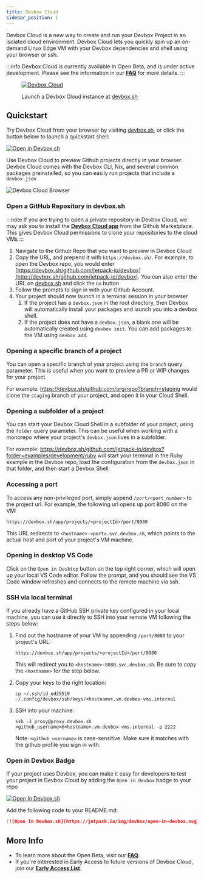 ```yaml
---
title: Devbox Cloud
sidebar_position: 1
---
```


Devbox Cloud is a new way to create and run your Devbox Project in an isolated cloud environment. Devbox Cloud lets you quickly spin up an on-demand Linux Edge VM with your Devbox dependencies and shell using your browser or ssh.

:::info
Devbox Cloud is currently available in Open Beta, and is under active development. Please see the information in our **[FAQ](beta_faq.md)** for more details.
:::

<figure className="text--center">

[![Devbox Cloud](../../static/img/devbox_sh.png)](https://devbox.sh)

<figcaption> Launch a Devbox Cloud instance at <a href="https://devbox.sh"> devbox.sh</a> </figcaption>
</figure>

## Quickstart

Try Devbox Cloud from your browser by visiting [devbox.sh](https://devbox.sh), or click the button below to launch a quickstart shell:

[![Open in Devbox.sh](https://jetpack.io/img/devbox/open-in-devbox.svg)](https://devbox.sh/new)

Use Devbox Cloud to preview Github projects directly in your browser. Devbox Cloud comes with the Devbox CLI, Nix, and several common packages preinstalled, so you can easily run projects that include a `devbox.json`

![Devbox Cloud Browser](../../static/img/devbox_cloud_editor.png)

### Open a GitHub Repository in devbox.sh

:::note
If you are trying to open a private repository in Devbox Cloud, we may ask you to install the [**Devbox Cloud app**](https://github.com/apps/devbox-cloud) from the Github Marketplace. This gives Devbox Cloud permissions to clone your repositories to the cloud VMs
:::

1. Navigate to the Github Repo that you want to preview in Devbox Cloud
2. Copy the URL, and prepend it with `https://devbox.sh/`. For example, to open the Devbox repo, you would enter [https://devbox.sh/github.com/jetpack-io/devbox](http://devbox.sh/github.com/jetpack-io/devbox). You can also enter the URL on [devbox.sh](https://devbox.sh) and click the `Go` button
3. Follow the prompts to sign in with your Github Account.
4. Your project should now launch in a terminal session in your browser
    1. If the project has a `devbox.json` in the root directory, then Devbox will automatically install your packages and launch you into a devbox shell.
    2. If the project does not have a `devbox.json`, a blank one will be automatically created using `devbox init`. You can add packages to the VM using `devbox add`.

### Opening a specific branch of a project

You can open a specific branch of your project using the `branch` query parameter. This is useful when you want to preview a PR or WIP changes for your project.

For example: https://devbox.sh/github.com/org/repo?branch=staging would clone the `staging` branch of your project, and open it in your Cloud Shell.

### Opening a subfolder of a project

You can start your Devbox Cloud Shell in a subfolder of your project, using the `folder` query parameter. This can be useful when working with a monorepo where your project's `devbox.json` lives in a subfolder.

For example: https://devbox.sh/github.com/jetpack-io/devbox?folder=examples/development/ruby will start your terminal in the Ruby example in the Devbox repo, load the configuration from the `devbox.json` in that folder, and then start a Devbox Shell.

### Accessing a port

To access any non-privileged port, simply append `/port/<port_number>` to the project url. For example, the following url opens up port 8080 on the VM:

```
https://devbox.sh/app/projects/<projectId>/port/8080
```

This URL redirects to `<hostname>-<port>.svc.devbox.sh`, which points to the actual host and port of your project's VM machine.

### Opening in desktop VS Code

Click on the `Open in Desktop` button on the top right corner, which will open up your local VS Code editor. Follow the prompt, and you should see the VS Code window refreshes and connects to the remote machine via ssh.

### SSH via local terminal

If you already have a GitHub SSH private key configured in your local machine, you can use it directly to SSH into your remote VM following the steps below:

1. Find out the hostname of your VM by appending `/port/8080` to your project's URL:

    ```
    https://devbox.sh/app/projects/<projectId>/port/8080
    ```

    This will redirect you to `<hostname>-8080.svc.devbox.sh`. Be sure to copy the `<hostname>` for the step below.

1. Copy your keys to the right location:

    ```
    cp ~/.ssh/id_ed25519 ~/.config/devbox/ssh/keys/<hostname>.vm.devbox-vms.internal
    ```

1. SSH into your machine:
    ```
    ssh -J proxy@proxy.devbox.sh <github_username>@<hostname>.vm.devbox-vms.internal -p 2222
    ```
    Note: `<github_username>` is case-sensitive. Make sure it matches with the github profile you sign in with.

### Open in Devbox Badge

If your project uses Devbox, you can make it easy for developers to test your project in Devbox Cloud by adding the `Open in Devbox` badge to your repo

[![Open In Devbox.sh](https://jetpack.io/img/devbox/open-in-devbox.svg)](https://devbox.sh/github.com/jetpack-io/devbox)

Add the following code to your README.md:

```md
[![Open In Devbox.sh](https://jetpack.io/img/devbox/open-in-devbox.svg)](https://devbox.sh/{path_to_repo})
```

## More Info

-   To learn more about the Open Beta, visit our **[FAQ](beta_faq.md)**.
-   If you're interested in Early Access to future versions of Devbox Cloud, join our **[Early Access List](https://jetpack-io.typeform.com/devbox-cloud)**.
